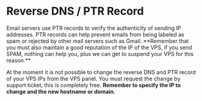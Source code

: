 # Reverse DNS / PTR Record


<Callout>
Email servers use PTR records to verify the authenticity of sending IP addresses. PTR records can help prevent emails from being labeled as spam or rejected by other mail servers such as Gmail. **Remember that you must also maintain a good reputation of the IP of the VPS, if you send SPAM, nothing can help you, plus we can get to suspend your VPS for this reason.**
</Callout>

At the moment it is not possible to change the reverse DNS and PTR record of your VPS IPs from the VPS panel. You must request the change by support ticket, this is completely free. **Remember to specify the IP to change and the new hostname or domain.**

